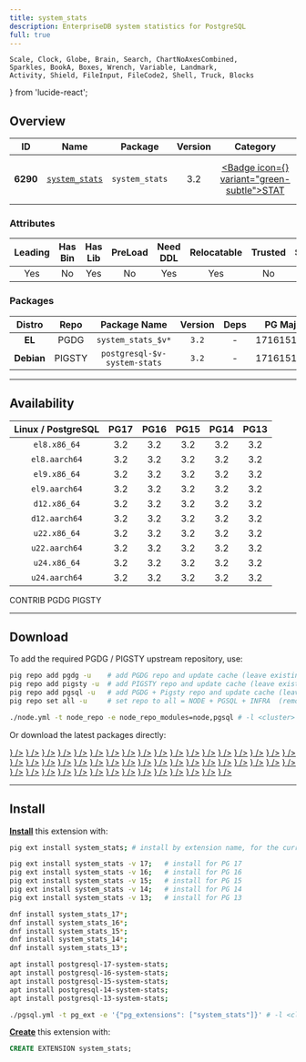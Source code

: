 ```yaml
---
title: system_stats
description: EnterpriseDB system statistics for PostgreSQL
full: true
---
```


    Scale, Clock, Globe, Brain, Search, ChartNoAxesCombined,
    Sparkles, BookA, Boxes, Wrench, Variable, Landmark,
    Activity, Shield, FileInput, FileCode2, Shell, Truck, Blocks
} from 'lucide-react';

## Overview

| <TooltipIconButton tooltip="Extension unique identifier" side="top">ID</TooltipIconButton> | <TooltipIconButton tooltip="Extension name" side="top">Name</TooltipIconButton> | <TooltipIconButton tooltip="Package name for installation" side="top">Package</TooltipIconButton> | <TooltipIconButton tooltip="Latest available extension version" side="top">Version</TooltipIconButton> | <TooltipIconButton tooltip="Extension category" side="top">Category</TooltipIconButton> | <TooltipIconButton tooltip="Open source license" side="top">License</TooltipIconButton> | <TooltipIconButton tooltip="Programming language" side="top">Lang</TooltipIconButton> |
|:--------:|:--------:|:----------:|:--------------:|:---------------------------------------:|:------------------------------------------------------:|:----:|
| **6290** | [`system_stats`](https://github.com/EnterpriseDB/system_stats) | `system_stats` | 3.2 | <a href="/ext/stat" className="no-underline"><Badge icon={<Activity />} variant="green-subtle">STAT</Badge></a> | <a href="/ext/list/license#postgresql" className="no-underline"><Badge icon={<Scale />} variant="blue-subtle">PostgreSQL</Badge></a> | <a href="/ext/list/lang#c"><Badge icon={<FileCode2 />} variant="blue-subtle">C</Badge></a> |

### Attributes

| <TooltipIconButton tooltip="The Primary Leading extension in the Package" side="top">Leading</TooltipIconButton> | <TooltipIconButton tooltip="Contains binary utils" side="top">Has Bin</TooltipIconButton> | <TooltipIconButton tooltip="Contains .so shared library files" side="top">Has Lib</TooltipIconButton> | <TooltipIconButton tooltip="Requires preloading via shared_preload_libraries" side="top">PreLoad</TooltipIconButton> | <TooltipIconButton tooltip="Requires CREATE EXTENSION DDL command" side="top">Need DDL</TooltipIconButton> | <TooltipIconButton tooltip="Can be installed in any schema" side="top">Relocatable</TooltipIconButton> | <TooltipIconButton tooltip="Can be created by non-superuser" side="top">Trusted</TooltipIconButton> | <TooltipIconButton tooltip="Schemas used by this extension" side="top">Schemas</TooltipIconButton> |
|:-------:|:-------:|:-------:|:-------:|:--------:|:-----------:|:-------:|:-------:|
| Yes | No | Yes | No | Yes | Yes | No | - |

### Packages

| <TooltipIconButton tooltip="Linux distribution family, EL or Debian" side="top">Distro</TooltipIconButton> | <TooltipIconButton tooltip="Package repository" side="top">Repo</TooltipIconButton> | <TooltipIconButton tooltip="The RPM/DEB Package Name Pattern (replace $v with real pg major)" side="top">Package Name</TooltipIconButton> | <TooltipIconButton tooltip="Latest package version" side="top">Version</TooltipIconButton> | <TooltipIconButton tooltip="RPM/DEB Package dependencies" side="top">Deps</TooltipIconButton> | <TooltipIconButton tooltip="Available in these PostgreSQL Major Versions" side="top">PG Major</TooltipIconButton> |
|:----------:|:--------:|:------------------------:|:-----------:|:------------:|:------------------:|
|   **EL**   | <Badge variant="blue-subtle"><span className="font-bold">PGDG</span></Badge> | `system_stats_$v*` | `3.2` | - | <Badge variant="green-subtle">17</Badge><Badge variant="green-subtle">16</Badge><Badge variant="green-subtle">15</Badge><Badge variant="green-subtle">14</Badge><Badge variant="green-subtle">13</Badge> |
| **Debian** | <Badge variant="amber-subtle"><span className="font-bold">PIGSTY</span></Badge> | `postgresql-$v-system-stats` | `3.2` | - | <Badge variant="green-subtle">17</Badge><Badge variant="green-subtle">16</Badge><Badge variant="green-subtle">15</Badge><Badge variant="green-subtle">14</Badge><Badge variant="green-subtle">13</Badge> |



------

## Availability

| <TooltipIconButton tooltip="Linux Distro Arch / PostgreSQL Major Version" side="top">Linux / PostgreSQL </TooltipIconButton> | **PG17** | **PG16** | **PG15** | **PG14** | **PG13** |
|:-----:|:-----:|:-----:|:-----:|:-----:|:-----:|
| `el8.x86_64` | <Badge variant="blue-subtle">3.2</Badge> | <Badge variant="blue-subtle">3.2</Badge> | <Badge variant="blue-subtle">3.2</Badge> | <Badge variant="blue-subtle">3.2</Badge> | <Badge variant="blue-subtle">3.2</Badge> |
| `el8.aarch64` | <Badge variant="blue-subtle">3.2</Badge> | <Badge variant="blue-subtle">3.2</Badge> | <Badge variant="blue-subtle">3.2</Badge> | <Badge variant="blue-subtle">3.2</Badge> | <Badge variant="blue-subtle">3.2</Badge> |
| `el9.x86_64` | <Badge variant="blue-subtle">3.2</Badge> | <Badge variant="blue-subtle">3.2</Badge> | <Badge variant="blue-subtle">3.2</Badge> | <Badge variant="blue-subtle">3.2</Badge> | <Badge variant="blue-subtle">3.2</Badge> |
| `el9.aarch64` | <Badge variant="blue-subtle">3.2</Badge> | <Badge variant="blue-subtle">3.2</Badge> | <Badge variant="blue-subtle">3.2</Badge> | <Badge variant="blue-subtle">3.2</Badge> | <Badge variant="blue-subtle">3.2</Badge> |
| `d12.x86_64` | <Badge variant="amber-subtle">3.2</Badge> | <Badge variant="amber-subtle">3.2</Badge> | <Badge variant="amber-subtle">3.2</Badge> | <Badge variant="amber-subtle">3.2</Badge> | <Badge variant="amber-subtle">3.2</Badge> |
| `d12.aarch64` | <Badge variant="amber-subtle">3.2</Badge> | <Badge variant="amber-subtle">3.2</Badge> | <Badge variant="amber-subtle">3.2</Badge> | <Badge variant="amber-subtle">3.2</Badge> | <Badge variant="amber-subtle">3.2</Badge> |
| `u22.x86_64` | <Badge variant="amber-subtle">3.2</Badge> | <Badge variant="amber-subtle">3.2</Badge> | <Badge variant="amber-subtle">3.2</Badge> | <Badge variant="amber-subtle">3.2</Badge> | <Badge variant="amber-subtle">3.2</Badge> |
| `u22.aarch64` | <Badge variant="amber-subtle">3.2</Badge> | <Badge variant="amber-subtle">3.2</Badge> | <Badge variant="amber-subtle">3.2</Badge> | <Badge variant="amber-subtle">3.2</Badge> | <Badge variant="amber-subtle">3.2</Badge> |
| `u24.x86_64` | <Badge variant="amber-subtle">3.2</Badge> | <Badge variant="amber-subtle">3.2</Badge> | <Badge variant="amber-subtle">3.2</Badge> | <Badge variant="amber-subtle">3.2</Badge> | <Badge variant="amber-subtle">3.2</Badge> |
| `u24.aarch64` | <Badge variant="amber-subtle">3.2</Badge> | <Badge variant="amber-subtle">3.2</Badge> | <Badge variant="amber-subtle">3.2</Badge> | <Badge variant="amber-subtle">3.2</Badge> | <Badge variant="amber-subtle">3.2</Badge> |

<Badge variant="green-subtle"><span className="font-black">CONTRIB</span></Badge> <Badge variant="blue-subtle"><span className="font-black">PGDG</span></Badge> <Badge variant="amber-subtle"><span className="font-black">PIGSTY</span></Badge>

------

## Download

To add the required PGDG / PIGSTY upstream repository, use:

```bash tab="pig"
pig repo add pgdg -u    # add PGDG repo and update cache (leave existing repos)
pig repo add pigsty -u  # add PIGSTY repo and update cache (leave existing repos)
pig repo add pgsql -u   # add PGDG + Pigsty repo and update cache (leave existing repos)
pig repo set all -u     # set repo to all = NODE + PGSQL + INFRA  (remove existing repos)
```
```bash tab="pigsty"
./node.yml -t node_repo -e node_repo_modules=node,pgsql # -l <cluster>
```

Or download the latest packages directly:

<Files>
    <Folder name="el8.x86_64">
        <a href="https://download.postgresql.org/pub/repos/yum/17/redhat/rhel-8-x86_64/system_stats_17-3.2-1PGDG.rhel8.x86_64.rpm"><File name="system_stats_17-3.2-1PGDG.rhel8.x86_64.rpm" icon={<Package className="text-emerald-500" />} /></a>
        <a href="https://download.postgresql.org/pub/repos/yum/16/redhat/rhel-8-x86_64/system_stats_16-3.2-1PGDG.rhel8.x86_64.rpm"><File name="system_stats_16-3.2-1PGDG.rhel8.x86_64.rpm" icon={<Package className="text-emerald-500" />} /></a>
        <a href="https://download.postgresql.org/pub/repos/yum/15/redhat/rhel-8-x86_64/system_stats_15-3.2-1PGDG.rhel8.x86_64.rpm"><File name="system_stats_15-3.2-1PGDG.rhel8.x86_64.rpm" icon={<Package className="text-emerald-500" />} /></a>
        <a href="https://download.postgresql.org/pub/repos/yum/14/redhat/rhel-8-x86_64/system_stats_14-3.2-1PGDG.rhel8.x86_64.rpm"><File name="system_stats_14-3.2-1PGDG.rhel8.x86_64.rpm" icon={<Package className="text-emerald-500" />} /></a>
        <a href="https://download.postgresql.org/pub/repos/yum/13/redhat/rhel-8-x86_64/system_stats_13-3.2-1PGDG.rhel8.x86_64.rpm"><File name="system_stats_13-3.2-1PGDG.rhel8.x86_64.rpm" icon={<Package className="text-emerald-500" />} /></a>
    </Folder>
    <Folder name="el8.aarch64">
        <a href="https://download.postgresql.org/pub/repos/yum/17/redhat/rhel-8-aarch64/system_stats_17-3.2-1PGDG.rhel8.aarch64.rpm"><File name="system_stats_17-3.2-1PGDG.rhel8.aarch64.rpm" icon={<Package className="text-orange-500" />} /></a>
        <a href="https://download.postgresql.org/pub/repos/yum/16/redhat/rhel-8-aarch64/system_stats_16-3.2-1PGDG.rhel8.aarch64.rpm"><File name="system_stats_16-3.2-1PGDG.rhel8.aarch64.rpm" icon={<Package className="text-orange-500" />} /></a>
        <a href="https://download.postgresql.org/pub/repos/yum/15/redhat/rhel-8-aarch64/system_stats_15-3.2-1PGDG.rhel8.aarch64.rpm"><File name="system_stats_15-3.2-1PGDG.rhel8.aarch64.rpm" icon={<Package className="text-orange-500" />} /></a>
        <a href="https://download.postgresql.org/pub/repos/yum/14/redhat/rhel-8-aarch64/system_stats_14-3.2-1PGDG.rhel8.aarch64.rpm"><File name="system_stats_14-3.2-1PGDG.rhel8.aarch64.rpm" icon={<Package className="text-orange-500" />} /></a>
        <a href="https://download.postgresql.org/pub/repos/yum/13/redhat/rhel-8-aarch64/system_stats_13-3.2-1PGDG.rhel8.aarch64.rpm"><File name="system_stats_13-3.2-1PGDG.rhel8.aarch64.rpm" icon={<Package className="text-orange-500" />} /></a>
    </Folder>
    <Folder name="el9.x86_64">
        <a href="https://download.postgresql.org/pub/repos/yum/17/redhat/rhel-9-x86_64/system_stats_17-3.2-1PGDG.rhel9.x86_64.rpm"><File name="system_stats_17-3.2-1PGDG.rhel9.x86_64.rpm" icon={<Package className="text-emerald-500" />} /></a>
        <a href="https://download.postgresql.org/pub/repos/yum/16/redhat/rhel-9-x86_64/system_stats_16-3.2-1PGDG.rhel9.x86_64.rpm"><File name="system_stats_16-3.2-1PGDG.rhel9.x86_64.rpm" icon={<Package className="text-emerald-500" />} /></a>
        <a href="https://download.postgresql.org/pub/repos/yum/15/redhat/rhel-9-x86_64/system_stats_15-3.2-1PGDG.rhel9.x86_64.rpm"><File name="system_stats_15-3.2-1PGDG.rhel9.x86_64.rpm" icon={<Package className="text-emerald-500" />} /></a>
        <a href="https://download.postgresql.org/pub/repos/yum/14/redhat/rhel-9-x86_64/system_stats_14-3.2-1PGDG.rhel9.x86_64.rpm"><File name="system_stats_14-3.2-1PGDG.rhel9.x86_64.rpm" icon={<Package className="text-emerald-500" />} /></a>
        <a href="https://download.postgresql.org/pub/repos/yum/13/redhat/rhel-9-x86_64/system_stats_13-3.2-1PGDG.rhel9.x86_64.rpm"><File name="system_stats_13-3.2-1PGDG.rhel9.x86_64.rpm" icon={<Package className="text-emerald-500" />} /></a>
    </Folder>
    <Folder name="el9.aarch64">
        <a href="https://download.postgresql.org/pub/repos/yum/17/redhat/rhel-9-aarch64/system_stats_17-3.2-1PGDG.rhel9.aarch64.rpm"><File name="system_stats_17-3.2-1PGDG.rhel9.aarch64.rpm" icon={<Package className="text-orange-500" />} /></a>
        <a href="https://download.postgresql.org/pub/repos/yum/16/redhat/rhel-9-aarch64/system_stats_16-3.2-1PGDG.rhel9.aarch64.rpm"><File name="system_stats_16-3.2-1PGDG.rhel9.aarch64.rpm" icon={<Package className="text-orange-500" />} /></a>
        <a href="https://download.postgresql.org/pub/repos/yum/15/redhat/rhel-9-aarch64/system_stats_15-3.2-1PGDG.rhel9.aarch64.rpm"><File name="system_stats_15-3.2-1PGDG.rhel9.aarch64.rpm" icon={<Package className="text-orange-500" />} /></a>
        <a href="https://download.postgresql.org/pub/repos/yum/14/redhat/rhel-9-aarch64/system_stats_14-3.2-1PGDG.rhel9.aarch64.rpm"><File name="system_stats_14-3.2-1PGDG.rhel9.aarch64.rpm" icon={<Package className="text-orange-500" />} /></a>
        <a href="https://download.postgresql.org/pub/repos/yum/13/redhat/rhel-9-aarch64/system_stats_13-3.2-1PGDG.rhel9.aarch64.rpm"><File name="system_stats_13-3.2-1PGDG.rhel9.aarch64.rpm" icon={<Package className="text-orange-500" />} /></a>
    </Folder>
    <Folder name="d12.x86_64">
        <a href="https://repo.pigsty.io/apt/pgsql/bookworm/pool/main/s/system-stats/postgresql-17-system-stats_3.2-1PIGSTY~bookworm_amd64.deb"><File name="postgresql-17-system-stats_3.2-1PIGSTY~bookworm_amd64.deb" icon={<Box className="text-emerald-500" />} /></a>
        <a href="https://repo.pigsty.io/apt/pgsql/bookworm/pool/main/s/system-stats/postgresql-16-system-stats_3.2-1PIGSTY~bookworm_amd64.deb"><File name="postgresql-16-system-stats_3.2-1PIGSTY~bookworm_amd64.deb" icon={<Box className="text-emerald-500" />} /></a>
        <a href="https://repo.pigsty.io/apt/pgsql/bookworm/pool/main/s/system-stats/postgresql-15-system-stats_3.2-1PIGSTY~bookworm_amd64.deb"><File name="postgresql-15-system-stats_3.2-1PIGSTY~bookworm_amd64.deb" icon={<Box className="text-emerald-500" />} /></a>
        <a href="https://repo.pigsty.io/apt/pgsql/bookworm/pool/main/s/system-stats/postgresql-14-system-stats_3.2-1PIGSTY~bookworm_amd64.deb"><File name="postgresql-14-system-stats_3.2-1PIGSTY~bookworm_amd64.deb" icon={<Box className="text-emerald-500" />} /></a>
        <a href="https://repo.pigsty.io/apt/pgsql/bookworm/pool/main/s/system-stats/postgresql-13-system-stats_3.2-1PIGSTY~bookworm_amd64.deb"><File name="postgresql-13-system-stats_3.2-1PIGSTY~bookworm_amd64.deb" icon={<Box className="text-emerald-500" />} /></a>
    </Folder>
    <Folder name="d12.aarch64">
        <a href="https://repo.pigsty.io/apt/pgsql/bookworm/pool/main/s/system-stats/postgresql-17-system-stats_3.2-1PIGSTY~bookworm_arm64.deb"><File name="postgresql-17-system-stats_3.2-1PIGSTY~bookworm_arm64.deb" icon={<Box className="text-orange-500" />} /></a>
        <a href="https://repo.pigsty.io/apt/pgsql/bookworm/pool/main/s/system-stats/postgresql-16-system-stats_3.2-1PIGSTY~bookworm_arm64.deb"><File name="postgresql-16-system-stats_3.2-1PIGSTY~bookworm_arm64.deb" icon={<Box className="text-orange-500" />} /></a>
        <a href="https://repo.pigsty.io/apt/pgsql/bookworm/pool/main/s/system-stats/postgresql-15-system-stats_3.2-1PIGSTY~bookworm_arm64.deb"><File name="postgresql-15-system-stats_3.2-1PIGSTY~bookworm_arm64.deb" icon={<Box className="text-orange-500" />} /></a>
        <a href="https://repo.pigsty.io/apt/pgsql/bookworm/pool/main/s/system-stats/postgresql-14-system-stats_3.2-1PIGSTY~bookworm_arm64.deb"><File name="postgresql-14-system-stats_3.2-1PIGSTY~bookworm_arm64.deb" icon={<Box className="text-orange-500" />} /></a>
        <a href="https://repo.pigsty.io/apt/pgsql/bookworm/pool/main/s/system-stats/postgresql-13-system-stats_3.2-1PIGSTY~bookworm_arm64.deb"><File name="postgresql-13-system-stats_3.2-1PIGSTY~bookworm_arm64.deb" icon={<Box className="text-orange-500" />} /></a>
    </Folder>
    <Folder name="u22.x86_64">
        <a href="https://repo.pigsty.io/apt/pgsql/jammy/pool/main/s/system-stats/postgresql-17-system-stats_3.2-1PIGSTY~jammy_amd64.deb"><File name="postgresql-17-system-stats_3.2-1PIGSTY~jammy_amd64.deb" icon={<Box className="text-emerald-500" />} /></a>
        <a href="https://repo.pigsty.io/apt/pgsql/jammy/pool/main/s/system-stats/postgresql-16-system-stats_3.2-1PIGSTY~jammy_amd64.deb"><File name="postgresql-16-system-stats_3.2-1PIGSTY~jammy_amd64.deb" icon={<Box className="text-emerald-500" />} /></a>
        <a href="https://repo.pigsty.io/apt/pgsql/jammy/pool/main/s/system-stats/postgresql-15-system-stats_3.2-1PIGSTY~jammy_amd64.deb"><File name="postgresql-15-system-stats_3.2-1PIGSTY~jammy_amd64.deb" icon={<Box className="text-emerald-500" />} /></a>
        <a href="https://repo.pigsty.io/apt/pgsql/jammy/pool/main/s/system-stats/postgresql-14-system-stats_3.2-1PIGSTY~jammy_amd64.deb"><File name="postgresql-14-system-stats_3.2-1PIGSTY~jammy_amd64.deb" icon={<Box className="text-emerald-500" />} /></a>
        <a href="https://repo.pigsty.io/apt/pgsql/jammy/pool/main/s/system-stats/postgresql-13-system-stats_3.2-1PIGSTY~jammy_amd64.deb"><File name="postgresql-13-system-stats_3.2-1PIGSTY~jammy_amd64.deb" icon={<Box className="text-emerald-500" />} /></a>
    </Folder>
    <Folder name="u22.aarch64">
        <a href="https://repo.pigsty.io/apt/pgsql/jammy/pool/main/s/system-stats/postgresql-17-system-stats_3.2-1PIGSTY~jammy_arm64.deb"><File name="postgresql-17-system-stats_3.2-1PIGSTY~jammy_arm64.deb" icon={<Box className="text-orange-500" />} /></a>
        <a href="https://repo.pigsty.io/apt/pgsql/jammy/pool/main/s/system-stats/postgresql-16-system-stats_3.2-1PIGSTY~jammy_arm64.deb"><File name="postgresql-16-system-stats_3.2-1PIGSTY~jammy_arm64.deb" icon={<Box className="text-orange-500" />} /></a>
        <a href="https://repo.pigsty.io/apt/pgsql/jammy/pool/main/s/system-stats/postgresql-15-system-stats_3.2-1PIGSTY~jammy_arm64.deb"><File name="postgresql-15-system-stats_3.2-1PIGSTY~jammy_arm64.deb" icon={<Box className="text-orange-500" />} /></a>
        <a href="https://repo.pigsty.io/apt/pgsql/jammy/pool/main/s/system-stats/postgresql-14-system-stats_3.2-1PIGSTY~jammy_arm64.deb"><File name="postgresql-14-system-stats_3.2-1PIGSTY~jammy_arm64.deb" icon={<Box className="text-orange-500" />} /></a>
        <a href="https://repo.pigsty.io/apt/pgsql/jammy/pool/main/s/system-stats/postgresql-13-system-stats_3.2-1PIGSTY~jammy_arm64.deb"><File name="postgresql-13-system-stats_3.2-1PIGSTY~jammy_arm64.deb" icon={<Box className="text-orange-500" />} /></a>
    </Folder>
    <Folder name="u24.x86_64">
        <a href="https://repo.pigsty.io/apt/pgsql/noble/pool/main/s/system-stats/postgresql-17-system-stats_3.2-1PIGSTY~noble_amd64.deb"><File name="postgresql-17-system-stats_3.2-1PIGSTY~noble_amd64.deb" icon={<Box className="text-emerald-500" />} /></a>
        <a href="https://repo.pigsty.io/apt/pgsql/noble/pool/main/s/system-stats/postgresql-16-system-stats_3.2-1PIGSTY~noble_amd64.deb"><File name="postgresql-16-system-stats_3.2-1PIGSTY~noble_amd64.deb" icon={<Box className="text-emerald-500" />} /></a>
        <a href="https://repo.pigsty.io/apt/pgsql/noble/pool/main/s/system-stats/postgresql-15-system-stats_3.2-1PIGSTY~noble_amd64.deb"><File name="postgresql-15-system-stats_3.2-1PIGSTY~noble_amd64.deb" icon={<Box className="text-emerald-500" />} /></a>
        <a href="https://repo.pigsty.io/apt/pgsql/noble/pool/main/s/system-stats/postgresql-14-system-stats_3.2-1PIGSTY~noble_amd64.deb"><File name="postgresql-14-system-stats_3.2-1PIGSTY~noble_amd64.deb" icon={<Box className="text-emerald-500" />} /></a>
        <a href="https://repo.pigsty.io/apt/pgsql/noble/pool/main/s/system-stats/postgresql-13-system-stats_3.2-1PIGSTY~noble_amd64.deb"><File name="postgresql-13-system-stats_3.2-1PIGSTY~noble_amd64.deb" icon={<Box className="text-emerald-500" />} /></a>
    </Folder>
    <Folder name="u24.aarch64">
        <a href="https://repo.pigsty.io/apt/pgsql/noble/pool/main/s/system-stats/postgresql-17-system-stats_3.2-1PIGSTY~noble_arm64.deb"><File name="postgresql-17-system-stats_3.2-1PIGSTY~noble_arm64.deb" icon={<Box className="text-orange-500" />} /></a>
        <a href="https://repo.pigsty.io/apt/pgsql/noble/pool/main/s/system-stats/postgresql-16-system-stats_3.2-1PIGSTY~noble_arm64.deb"><File name="postgresql-16-system-stats_3.2-1PIGSTY~noble_arm64.deb" icon={<Box className="text-orange-500" />} /></a>
        <a href="https://repo.pigsty.io/apt/pgsql/noble/pool/main/s/system-stats/postgresql-15-system-stats_3.2-1PIGSTY~noble_arm64.deb"><File name="postgresql-15-system-stats_3.2-1PIGSTY~noble_arm64.deb" icon={<Box className="text-orange-500" />} /></a>
        <a href="https://repo.pigsty.io/apt/pgsql/noble/pool/main/s/system-stats/postgresql-14-system-stats_3.2-1PIGSTY~noble_arm64.deb"><File name="postgresql-14-system-stats_3.2-1PIGSTY~noble_arm64.deb" icon={<Box className="text-orange-500" />} /></a>
        <a href="https://repo.pigsty.io/apt/pgsql/noble/pool/main/s/system-stats/postgresql-13-system-stats_3.2-1PIGSTY~noble_arm64.deb"><File name="postgresql-13-system-stats_3.2-1PIGSTY~noble_arm64.deb" icon={<Box className="text-orange-500" />} /></a>
    </Folder>
</Files>

------

## Install

[**Install**](/docs/pgsql/ext/install) this extension with:

```bash tab="pig"
pig ext install system_stats; # install by extension name, for the current active PG version

pig ext install system_stats -v 17;   # install for PG 17
pig ext install system_stats -v 16;   # install for PG 16
pig ext install system_stats -v 15;   # install for PG 15
pig ext install system_stats -v 14;   # install for PG 14
pig ext install system_stats -v 13;   # install for PG 13
```
```bash tab="yum" 
dnf install system_stats_17*;
dnf install system_stats_16*;
dnf install system_stats_15*;
dnf install system_stats_14*;
dnf install system_stats_13*;
```
```bash tab="apt" 
apt install postgresql-17-system-stats;
apt install postgresql-16-system-stats;
apt install postgresql-15-system-stats;
apt install postgresql-14-system-stats;
apt install postgresql-13-system-stats;
```
```bash tab="ansible"
./pgsql.yml -t pg_ext -e '{"pg_extensions": ["system_stats"]}' # -l <cls>
```

[**Create**](/docs/pgsql/ext/create) this extension with:

```sql
CREATE EXTENSION system_stats;
```



